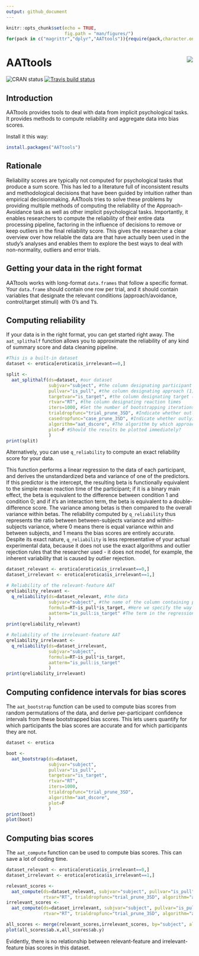 ```yaml
---
output: github_document
---
```

<!-- header -->

```r
knitr::opts_chunk$set(echo = TRUE,
                      fig.path = "man/figures/")
for(pack in c("magrittr","dplyr","AATtools")){require(pack,character.only=TRUE)}
```
# AATtools <img src="man/figures/logo.png" align="right" />

<!-- badges: start -->
![CRAN status](https://www.r-pkg.org/badges/version/AATtools)
[![Travis build status](https://travis-ci.org/Spiritspeak/AATtools.svg?branch=master)](https://travis-ci.org/Spiritspeak/AATtools)
<!-- badges: end -->

## Introduction

AATtools provides tools to deal with data from implicit psychological tasks. It provides methods to compute reliability and aggregate data into bias scores. 

Install it this way:
```r
install.packages("AATtools")
```

## Rationale

Reliability scores are typically not computed for psychological tasks that produce a sum score. This has led to a literature full of inconsistent results and methodological decisions that have been guided by intuition rather than empirical decisionmaking. AATtools tries to solve these problems by providing multiple methods of computing the reliability of the Approach-Avoidance task as well as other implicit psychological tasks. 
Importantly, it enables researchers to compute the reliability of their entire data processing pipeline, factoring in the influence of decisions to remove or keep outliers in the final reliability score. This gives the researcher a clear overview over how reliable the data are that have actually been used in the study's analyses and enables them to explore the best ways to deal with non-normality, outliers and error trials. 

## Getting your data in the right format

AATtools works with long-format `data.frames` that follow a specific format. Your `data.frame` should contain one row per trial, and it should contain variables that designate the relevant conditions (approach/avoidance, control/target stimuli) with 0's and 1's. 

## Computing reliability

If your data is in the right format, you can get started right away. The `aat_splithalf` function allows you to approximate the reliability of any kind of summary score and data cleaning pipeline.
```r
#This is a built-in dataset 
dataset <- erotica[erotica$is_irrelevant==0,] 

split <- 
  aat_splithalf(ds=dataset, #our dataset
                subjvar="subject", #the column designating participant IDs
                pullvar="is_pull", #the column designating approach (1) and avoidance (0) trials
                targetvar="is_target", #the column designating target (1) and control (0) stimulus trials
                rtvar="RT", #the column designating reaction times
                iters=1000, #Set the number of bootstrapping iterations (more is better)
                trialdropfunc="trial_prune_3SD", #Indicate whether outliers should be removed, and if so, how
                casedropfunc="case_prune_3SD", #Indicate whether outlying approach bias scores should be removed
                algorithm="aat_dscore", #The algorithm by which approach bias scores should be computed
                plot=F #Should the results be plotted immediately?
                )
print(split)
```

Alternatively, you can use `q_reliability` to compute an exact reliability score for your data. 

This function performs a linear regression to the data of each participant, and derives the unstandardized beta and variance of one of the predictors. If this predictor is the intercept, the resulting beta is functionally equivalent to the simple mean reaction time of the participant; if it is a binary main effect, the beta is equivalent to the difference between condition 1 and condition 0; and if it's an interaction term, the beta is equivalent to a double-difference score. 
The variance among betas is then compared to the overall variance within betas. The reliability computed by `q_reliability` thus represents the ratio between between-subjects variance and within-subjects variance, where 0 means there is equal variance within and between subjects, and 1 means the bias scores are entirely accurate. Despite its exact nature, `q_reliability` is less representative of your actual experimental data, because it does not use the exact algorithms and outlier rejection rules that the researcher used - it does not model, for example, the inherent variability that is caused by outlier rejection. 
```r
dataset_relevant <- erotica[erotica$is_irrelevant==0,] 
dataset_irrelevant <- erotica[erotica$is_irrelevant==1,] 

# Reliability of the relevant-feature AAT
qreliability_relevant <- 
  q_reliability(ds=dataset_relevant, #the data
                subjvar="subject", #the name of the column containing participant IDs
                formula=RT~is_pull*is_target, #Here we specify the way bias scores are to be computed (see above)
                aatterm="is_pull:is_target" #The term in the regression formula which represents the bias score
                )
print(qreliability_relevant)

# Reliability of the irrelevant-feature AAT
qreliability_irrelevant <- 
  q_reliability(ds=dataset_irrelevant,
                subjvar="subject",
                formula=RT~is_pull*is_target,
                aatterm="is_pull:is_target"
                )
print(qreliability_irrelevant)
```

## Computing confidence intervals for bias scores

The `aat_bootstrap` function can be used to compute bias scores from random permutations of the data, and derive per-participant confidence intervals from these bootstrapped bias scores. This lets users quantify for which participants the bias scores are accurate and for which participants they are not.
```r
dataset <- erotica

boot <- 
  aat_bootstrap(ds=dataset,
                subjvar="subject",
                pullvar="is_pull",
                targetvar="is_target",
                rtvar="RT",
                iters=1000,
                trialdropfunc="trial_prune_3SD",
                algorithm="aat_dscore",
                plot=F
                )
print(boot)
plot(boot)
```

## Computing bias scores

The `aat_compute` function can be used to compute bias scores. This can save a lot of coding time.
```r
dataset_relevant <- erotica[erotica$is_irrelevant==0,] 
dataset_irrelevant <- erotica[erotica$is_irrelevant==1,] 

relevant_scores <- 
  aat_compute(ds=dataset_relevant, subjvar="subject", pullvar="is_pull", targetvar="is_target", 
              rtvar="RT", trialdropfunc="trial_prune_3SD", algorithm="aat_dscore")
irrelevant_scores <- 
  aat_compute(ds=dataset_irrelevant, subjvar="subject", pullvar="is_pull", targetvar="is_target", 
              rtvar="RT", trialdropfunc="trial_prune_3SD", algorithm="aat_dscore")

all_scores <- merge(relevant_scores,irrelevant_scores, by="subject", all=T)
plot(all_scores$ab.x,all_scores$ab.y)

```

Evidently, there is no relationship between relevant-feature and irrelevant-feature bias scores in this dataset.

